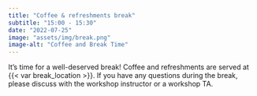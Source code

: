 ```yaml
---
title: "Coffee & refreshments break"
subtitle: "15:00 - 15:30"
date: "2022-07-25"
image: "assets/img/break.png"
image-alt: "Coffee and Break Time"
---
```


It's time for a well-deserved break! Coffee and refreshments are served at {{< var break_location >}}. If you have any questions during the break, please discuss with the workshop instructor or a workshop TA.